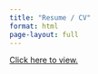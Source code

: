```yaml
---
title: "Resume / CV"
format: html
page-layout: full
---
```


::: {.center}
[Click here to view.](MjMaslow_Official_Master_Resume.pdf){target="_blank"}
:::

<script>
  window.open("MjMaslow_Official_Master_Resume.pdf", "_blank");
</script>
<script>
  window.location.href = "MjMaslow_Official_Master_Resume.pdf";